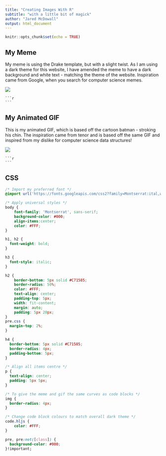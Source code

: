 ```yaml
---
title: "Creating Images With R"
subtitle: "with a little bit of magick"
author: "Jared McDowall"
output: html_document
---
```


```r
knitr::opts_chunk$set(echo = TRUE)
```

## My Meme

My meme is using the Drake template, but with a slight twist. As I am using a
dark theme for this website, I have amended the meme to have a dark background
and white text - matching the theme of the website. Inspiration came from Google,
when you search for computer science memes.

![](meme.png)

    ```r
    ```

## My Animated GIF

This is my animated GIF, which is based off the cartoon batman - stroking his chin.
The inspiration came from tenor and is based off the same GIF and inspired from 
my dislike for computer science data structures!

![](batman.gif)

    ```r
    ```

## CSS

```css

/* Import my preferred font */
@import url('https://fonts.googleapis.com/css2?family=Montserrat:ital,wght@0,100;0,200;0,300;0,400;0,500;0,600;0,700;0,800;0,900;1,100;1,200;1,300;1,400;1,500;1,600;1,700;1,800;1,900&display=swap');

/* Apply universal styles */
body {
    font-family: 'Montserrat', sans-serif;
    background-color: #000;
    align-items:center;
    color: #FFF;
}

h1, h2 {
  font-weight: bold;
}

h3 {
  font-style: italic;
}

h2 {
    border-bottom: 5px solid #C71585;
    border-radius: 50%;
    color: #FFF;
    text-align: center;
    padding-top: 5px;
    width: fit-content;
    margin: auto;
    padding: 5px 20px;
}
pre.css {
  margin-top: 2%;
}

h4 {
  border-bottom: 5px solid #C71585;
  border-radius: 4px;
  padding-bottom: 5px;
}

/* Align all items centre */
p {
  text-align: center;
  padding: 5px 5px;
}

/* To give the meme and gif the same curves as code blocks */
img {
  border-radius: 4px; 
}

/* Change code block colours to match overall dark theme */
code.hljs {
    color: #FFF;
}

pre, pre:not([class]) {
  background-color: #000;
}!important;


```
